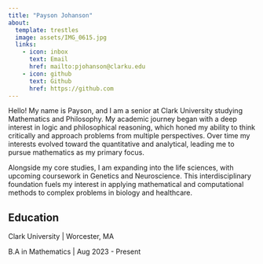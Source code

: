 ```yaml
---
title: "Payson Johanson"
about:
  template: trestles
  image: assets/IMG_0615.jpg
  links:
    - icon: inbox
      text: Email
      href: mailto:pjohanson@clarku.edu
    - icon: github
      text: Github
      href: https://github.com
---
```


Hello! My name is Payson, and I am a senior at Clark University studying Mathematics and Philosophy.
My academic journey began with a deep interest in logic and philosophical reasoning, which honed my ability to think critically and approach problems from multiple perspectives. Over time my interests evolved toward the quantitative and analytical, leading me to pursue mathematics as my primary focus.

Alongside my core studies, I am expanding into the life sciences, with upcoming coursework in Genetics and Neuroscience. This interdisciplinary foundation fuels my interest in applying mathematical and computational methods to complex problems in biology and healthcare.


## Education

Clark University | Worcester, MA

B.A in Mathematics | Aug 2023 - Present

